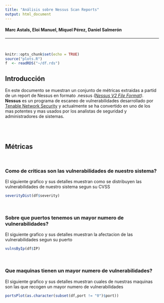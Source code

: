 ```yaml
---
title: "Análisis sobre Nessus Scan Reports"
output: html_document
---
```

#### Marc Astals, Eloi Manuel, Miquel Pérez, Daniel Salmerón

***
<br>

```r
knitr::opts_chunk$set(echo = TRUE)
source("plots.R")
f  <- readRDS("~/df.rds")
```

## Introducción
En este documento se muestran un conjunto de métricas extraidas a partid de un report de Nessus en formato .nessus *([Nessus V2 File Format](http://static.tenable.com/documentation/nessus_v2_file_format.pdf))*.
<br>
**Nessus** es un programa de escaneo de vulnerabilidades desarrollado por [Tenable Network Security](http://www.tenable.com/) y actualmente se ha convertido en uno de los mas potentes y mas usados por los analistas de seguridad y administradores de sistemas.


<br><br>

## Métricas

<br>

### Como de criticas son las vulnerabilidades de nuestro sistema?

El siguiente grafico y sus detalles muestran como se distribuyen las vulnerabilidades de nuestro sistema segun su CVSS

```r
severityDist(df$severity)
``` 
<br>

### Sobre que puertos tenemos un mayor numero de vulnerabilidades?

El siguiente grafico y sus detalles muestran la afectacion de las vulnerabilidades segun su puerto

```r
vulnsByIp(df$IP)
```
<br>

### Que maquinas tienen un mayor numero de vulnerabilidades?

El siguiente grafico y sus detalles muestran cuales de nuestras maquinas son las que recogen un mayor numero de vulnerabilidades
 
```r
portsPlot(as.character(subset(df,port != "0")$port))
```
<br>
